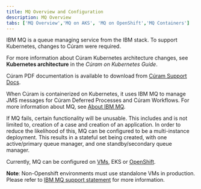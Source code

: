 ```yaml
---
title: MQ Overview and Configuration
description: MQ Overview
tabs: ['MQ Overview','MQ on AKS', 'MQ on OpenShift','MQ Containers']
---
```


IBM MQ is a queue managing service from the IBM stack. To support Kubernetes, changes to Cúram were required.

For more information about Cúram Kubernetes architecture changes, see **Kubernetes architecture** in the *Cúram on Kubernetes Guide*.

<InlineNotification>

Cúram PDF documentation is available to download from [Cúram Support Docs](https://curam-spm-devops.github.io/wh-support-docs/spm/pdf-documentation/).

</InlineNotification>

When Cúram is containerized on Kubernetes, it uses IBM MQ to manage JMS messages for Cúram Deferred Processes and Cúram Workflows. For more information about MQ, see [About IBM MQ](https://www.ibm.com/docs/en/ibm-mq/9.1?topic=mq-about).

If MQ fails, certain functionality will be unusable. This includes and is not limited to, creation of a case and creation of an application. In order to reduce the likelihood
of this, MQ can be configured to be a multi-instance deployment. This results in a stateful set being created, with one active/primary queue manager, and one standby/secondary queue manager.

Currently, MQ can be configured on [VMs](/prereq/mq/mq-on-vms), EKS or [OpenShift](/prereq/mq/mq-on-openshift).

<InlineNotification>

**Note**: Non-Openshift environments must use standalone VMs in production. Please refer to [IBM MQ support statement](https://www.ibm.com/docs/en/ibm-mq/9.3?topic=integration-planning-mq-in-containers) for more information.

</InlineNotification>
